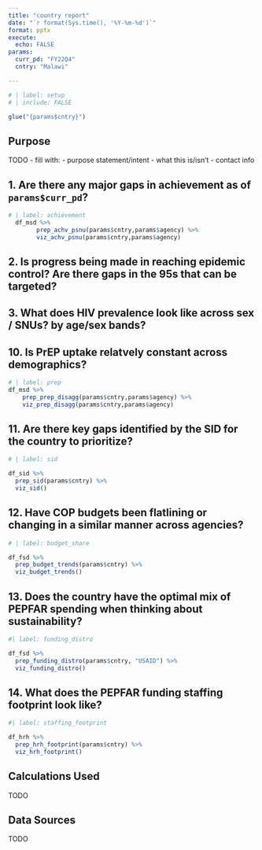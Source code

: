 ```yaml
---
title: "country report"
date: "`r format(Sys.time(), '%Y-%m-%d')`"
format: pptx
execute:
  echo: FALSE
params: 
  curr_pd: "FY22Q4"
  cntry: "Malawi"

---
```


```r
# | label: setup
# | include: FALSE

glue("{params$cntry}")
```

## Purpose

TODO - fill with: - purpose statement/intent - what this is/isn't - contact info

## 1. Are there any major gaps in achievement as of `params$curr_pd`?

```r
# | label: achievement
  df_msd %>%
        prep_achv_psnu(params$cntry,params$agency) %>%
        viz_achv_psnu(params$cntry,params$agency)
```  
  

## 2. Is progress being made in reaching epidemic control? Are there gaps in the 95s that can be targeted?

## 3. What does HIV prevalence look like across sex / SNUs? by age/sex bands?

## 10. Is PrEP uptake relatvely constant across demographics? 

```r
# | label: prep
df_msd %>%
    prep_prep_disagg(params$cntry,params$agency) %>%
    viz_prep_disagg(params$cntry,params$agency)
```


## 11. Are there key gaps identified by the SID for the country to prioritize?

```r
# | label: sid

df_sid %>% 
  prep_sid(params$cntry) %>% 
  viz_sid()
```
## 12. Have COP budgets been flatlining or changing in a similar manner across agencies?

```r
# | label: budget_share

df_fsd %>% 
  prep_budget_trends(params$cntry) %>% 
  viz_budget_trends()

```

## 13. Does the country have the optimal mix of PEPFAR spending when thinking about sustainability?

```r
#| label: funding_distro

df_fsd %>% 
  prep_funding_distro(params$cntry, "USAID") %>% 
  viz_funding_distro()

```

## 14. What does the PEPFAR funding staffing footprint look like?
```r
#| label: staffing_footprint

df_hrh %>% 
  prep_hrh_footprint(params$cntry) %>% 
  viz_hrh_footprint()
```


## Calculations Used

TODO

## Data Sources

TODO
